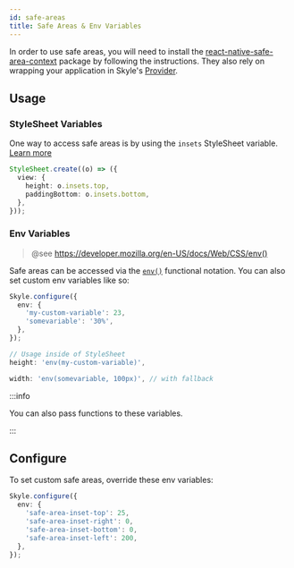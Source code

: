 ```yaml
---
id: safe-areas
title: Safe Areas & Env Variables
---
```


In order to use safe areas, you will need to install the [react-native-safe-area-context](https://www.npmjs.com/package/react-native-safe-area-context) package by following the instructions.
They also rely on wrapping your application in Skyle's [Provider](usage/provider.mdx).

## Usage

### StyleSheet Variables

One way to access safe areas is by using the `insets` StyleSheet variable.
[Learn more](features/variables.mdx)

```ts
StyleSheet.create((o) => ({
  view: {
    height: o.insets.top,
    paddingBottom: o.insets.bottom,
  },
}));
```

### Env Variables

> @see https://developer.mozilla.org/en-US/docs/Web/CSS/env()

Safe areas can be accessed via the [`env()`](features/functional-notations.mdx#env) functional notation. You can also set custom env variables like so:

```ts
Skyle.configure({
  env: {
    'my-custom-variable': 23,
    'somevariable': '30%',
  },
});

// Usage inside of StyleSheet
height: 'env(my-custom-variable)',

width: 'env(somevariable, 100px)', // with fallback
```

:::info

You can also pass functions to these variables.

:::

## Configure

To set custom safe areas, override these env variables:

```ts
Skyle.configure({
  env: {
    'safe-area-inset-top': 25,
    'safe-area-inset-right': 0,
    'safe-area-inset-bottom': 0,
    'safe-area-inset-left': 200,
  },
});
```
